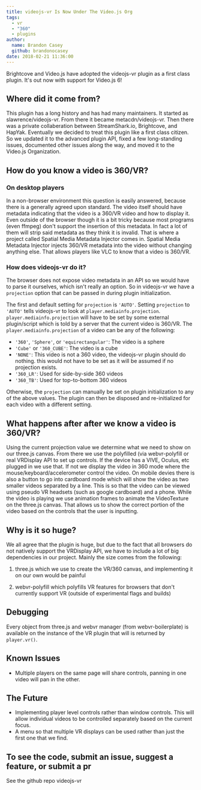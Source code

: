 ```yaml
---
title: videojs-vr Is Now Under The Video.js Org
tags:
  - vr
  - "360"
  - plugins
author:
  name: Brandon Casey
  github: brandonocasey
date: 2018-02-21 11:36:00
---
```



Brightcove and Video.js have adopted the videojs-vr plugin as a first class plugin.
It's out now with support for Video.js 6!

## Where did it come from?
This plugin has a long history and has had many maintainers.
It started as <Link href="https://github.com/slawrence/videojs-vr" target="_blank" rel="noopener noreferrer">slawrence/videojs-vr</Link>. From there it became <Link href="https://github.com/metacdn/videojs-vr" target="_blank" rel="noopener noreferrer">metacdn/videojs-vr</Link>. Then there was a private collaberation between <Link href="https://streamshark.io" target="_blank" rel="noopener noreferrer">StreamShark.io</Link>, <Link href="https://www.brightcove.com" target="_blank" rel="noopener noreferrer">Brightcove</Link>, and <Link href="http://corp.hapyak.com/" target="_blank" rel="noopener noreferrer">HapYak</Link>. Eventually we decided to treat this plugin like a first class citizen. So we updated it to the <Link href="http://docs.videojs.com/tutorial-plugins.html#writing-an-advanced-plugin" target="_blank" rel="noopener noreferrer">advanced plugin API</Link>, fixed a few long-standing issues, documented other issues along the way, and moved it to the Video.js Organization.

## How do you know a video is 360/VR?
### On desktop players
In a non-browser environment this question is easily answered, because there is a generally agreed upon standard. The video itself should have metadata indicating that the video is a 360/VR video and how to display it. Even outside of the browser though it is a bit tricky because most programs (even ffmpeg) don't support the insertion of this metadata. In fact a lot of them will strip said metadata as they think it is invalid. That is where a project called <Link href="https://github.com/google/spatial-media" target="_blank" rel="noopener noreferrer">Spatial Media Metadata Injector</Link> comes in. <Link href="https://github.com/google/spatial-media" target="_blank" rel="noopener noreferrer">Spatial Media Metadata Injector</Link> injects  360/VR metadata into the video without changing anything else.
That allows players like VLC to know that a video is 360/VR.

### How does videojs-vr do it?
The browser does not expose video metadata in an API so we would have to parse it ourselves, which isn't really an option. So in videojs-vr we have a `projection` option that can be passed in during plugin initialization.

The first and default setting for `projection` is `'AUTO'`. Setting `projection` to `'AUTO'` tells videojs-vr to look at `player.mediainfo.projection`. `player.mediainfo.projection` will have to be set by some external plugin/script which is told by a server that the current video is 360/VR. The `player.mediainfo.projection` of a video can be any of the following:

* `'360'`, `'Sphere'`, or `'equirectangular'`: The video is a sphere
* `'Cube'` or `'360_CUBE'`: The video is a cube
* `'NONE'`: This video is not a 360 video, the videojs-vr plugin should do nothing. this would not have to be set as it will be assumed if no projection exists.
* `'360_LR'`: Used for side-by-side 360 videos
* `'360_TB'`: Used for top-to-bottom 360 videos

Otherwise, the `projection` can manually be set on plugin initialization to any of the above values. The plugin can then be disposed and re-initialized for each video with a different setting.

## What happens after after we know a video is 360/VR?
Using the current projection value we determine what we need to show on our <Link href="https://github.com/mrdoob/three.js" target="_blank" rel="noopener noreferrer">three.js</Link> canvas. From there we use the polyfilled (via <Link href="https://github.com/googlevr/webvr-polyfill" target="_blank" rel="noopener noreferrer">webvr-polyfill</Link> or real <Link href="https://developer.mozilla.org/en-US/docs/Web/API/VRDisplay" target="_blank" rel="noopener noreferrer">VRDisplay API</Link> to set up controls. If the device has a VIVE, Oculus, etc plugged in we use that. If not we display the video in 360 mode where the mouse/keyboard/accelerometer control the video. On mobile devies there is also a button to go into cardboard mode which will show the video as two smaller videos separated by a line. This is so that the video can be viewed using pseudo VR headsets (such as google cardboard) and a phone. While the video is playing we use animation frames to animate the VideoTexture on the three.js canvas. That allows us to show the correct portion of the video based on the controls that the user is inputting.

## Why is it so huge?
We all agree that the plugin is huge, but due to the fact that all browsers do not natively support the VRDisplay API, we have to include a lot of big dependencies in our project. Mainly the size comes from the following:

1. <p><Link href="https://github.com/mrdoob/three.js" target="_blank" rel="noopener noreferrer">three.js</Link> which we use to create the VR/360 canvas, and implementing it on our own would be painful</p>
2. <p><Link href="https://github.com/googlevr/webvr-polyfill" target="_blank" rel="noopener noreferrer">webvr-polyfill</Link> which polyfills VR features for browsers that don't currently support VR (outside of experimental flags and builds)</p>

## Debugging
Every object from three.js and webvr manager (from webvr-boilerplate) is available on the instance of the VR plugin that will is returned by `player.vr()`.

## Known Issues
* Multiple players on the same page will share controls, panning in one video will pan in the other.

## The Future
* Implementing player level controls rather than window controls. This will allow individual videos to be controlled separately based on the current focus.
* A menu so that multiple VR displays can be used rather than just the first one that we find.

## To see the code, submit an issue, suggest a feature, or submit a pr
See the github repo <Link href="https://github.com/videojs/videojs-vr" target="_blank" rel="noopener noreferrer">videojs-vr</Link>

